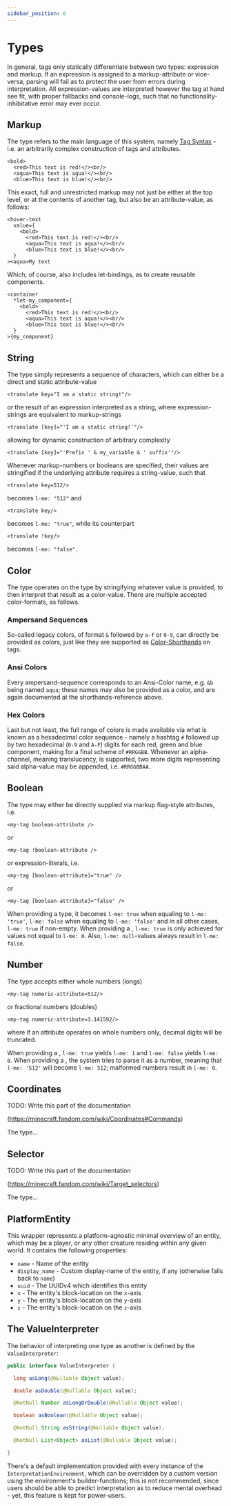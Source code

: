 ```yaml
---
sidebar_position: 6
---
```



# Types

In general, tags only statically differentiate between two types: expression and markup. If an expression is assigned to a markup-attribute or vice-versa, parsing will fail as to protect the user from errors during interpretation. All expression-values are interpreted however the tag at hand see fit, with proper fallbacks and console-logs, such that no functionality-inhibitative error may ever occur.

## Markup

The <TypeRender type={AttributeType.MARKUP} /> type refers to the main language of this system, namely [Tag Syntax](./tag_syntax) - i.e. an arbitrarily complex construction of tags and attributes.

```component-markup
<bold>
  <red>This text is red!</><br/>
  <aqua>This text is aqua!</><br/>
  <blue>This text is blue!</><br/>
```

This exact, full and unrestricted markup may not just be either at the top level, or at the contents of another tag, but also be an attribute-value, as follows:

```component-markup
<hover-text
  value={
    <bold>
      <red>This text is red!</><br/>
      <aqua>This text is aqua!</><br/>
      <blue>This text is blue!</><br/>
  }
><aqua>My text
```

Which, of course, also includes let-bindings, as to create reusable components.

```component-markup
<container
  *let-my_component={
    <bold>
      <red>This text is red!</><br/>
      <aqua>This text is aqua!</><br/>
      <blue>This text is blue!</><br/>
  }
>{my_component}
```

## String

The <TypeRender type={AttributeType.STRING} /> type simply represents a sequence of characters, which can either be a direct and static attribute-value

```component-markup
<translate key="I am a static string!"/>
```

or the result of an expression interpreted as a string, where expression-strings are equivalent to markup-strings

```component-markup
<translate [key]="'I am a static string!'"/>
```

allowing for dynamic construction of arbitrary complexity

```component-markup
<translate [key]="'Prefix ' & my_variable & ' suffix'"/>
```

Whenever markup-numbers or booleans are specified, their values are stringified if the underlying attribute requires a string-value, such that

```component-markup
<translate key=512/>
```

becomes `l-me: "512"` and

```component-markup
<translate key/>
```

becomes `l-me: "true"`, while its counterpart

```component-markup
<translate !key/>
```

becomes `l-me: "false"`.

## Color

The <TypeRender type={AttributeType.COLOR} /> type operates on the <TypeRender type={AttributeType.STRING} /> type by stringifying whatever value is provided, to then interpret that result as a color-value. There are multiple accepted color-formats, as follows.

### Ampersand Sequences

So-called legacy colors, of format `&` followed by `a-f` or `0-9`, can directly be provided as colors, just like they are supported as [Color-Shorthands](./built_in/style#color-shorthands) on tags.

### Ansi Colors

Every ampersand-sequence corresponds to an Ansi-Color name, e.g. `&b` being named `aqua`; these names may also be provided as a color, and are again documented at the shorthands-reference above.

### Hex Colors

Last but not least, the full range of colors is made available via what is known as a hexadecimal color sequence - namely a hashtag `#` followed up by two hexadecimal (`0-9` and `A-F`) digits for each red, green and blue component, making for a final scheme of `#RRGGBB`. Whenever an alpha-channel, meaning translucency, is supported, two more digits representing said alpha-value may be appended, i.e. `#RRGGBBAA`.

## Boolean

The <TypeRender type={AttributeType.BOOLEAN} /> type may either be directly supplied via markup flag-style attributes, i.e.

```component-markup
<my-tag boolean-attribute />
```

or

```component-markup
<my-tag !boolean-attribute />
```

or expression-literals, i.e.

```component-markup
<my-tag [boolean-attribute]="true" />
```

or

```component-markup
<my-tag [boolean-attribute]="false" />
```

When providing a <TypeRender type={AttributeType.STRING} /> type, it becomes `l-me: true` when equaling to `l-me: 'true'`, `l-me: false` when equaling to `l-me: 'false'` and in all other cases, `l-me: true` if non-empty. When providing a <TypeRender type={AttributeType.NUMBER} />, `l-me: true` is only achieved for values not equal to `l-me: 0`. Also, `l-me: null`-values always result in `l-me: false`.

## Number

The <TypeRender type={AttributeType.NUMBER} /> type accepts either whole numbers (longs)

```component-markup
<my-tag numeric-attribute=512/>
```

or fractional numbers (doubles)

```component-markup
<my-tag numeric-attribute=3.141592/>
```

where if an attribute operates on whole numbers only, decimal digits will be truncated.

When providing a <TypeRender type={AttributeType.BOOLEAN} />, `l-me: true` yields `l-me: 1` and `l-me: false` yields `l-me: 0`. When providing a <TypeRender type={AttributeType.STRING} />, the system tries to parse it as a number, meaning that `l-me: '512'` will become `l-me: 512`; malformed numbers result in `l-me: 0`.

## Coordinates

TODO: Write this part of the documentation

(https://minecraft.fandom.com/wiki/Coordinates#Commands)

The <TypeRender type={AttributeType.COORDINATES} /> type...

## Selector

TODO: Write this part of the documentation

(https://minecraft.fandom.com/wiki/Target_selectors)

The <TypeRender type={AttributeType.SELECTOR} /> type...

## PlatformEntity

This wrapper represents a platform-agnostic minimal overview of an entity, which may be a player, or any other creature residing within any given world. It contains the following properties:

- `name` - Name of the entity
- `display_name` - Custom display-name of the entity, if any (otherwise falls back to `name`)
- `uuid` - The UUIDv4 which identifies this entity
- `x` - The entity's block-location on the `x`-axis
- `y` - The entity's block-location on the `y`-axis
- `z` - The entity's block-location on the `z`-axis

## The ValueInterpreter

The behavior of interpreting one type as another is defined by the `ValueInterpreter`:

```java
public interface ValueInterpreter {

  long asLong(@Nullable Object value);

  double asDouble(@Nullable Object value);

  @NotNull Number asLongOrDouble(@Nullable Object value);

  boolean asBoolean(@Nullable Object value);

  @NotNull String asString(@Nullable Object value);

  @NotNull List<Object> asList(@Nullable Object value);

}
```

There's a default implementation provided with every instance of the `InterpretationEnvironment`, which can be overridden by a custom version using the environment's builder-functions; this is not recommended, since users should be able to predict interpretation as to reduce mental overhead - yet, this feature is kept for power-users.